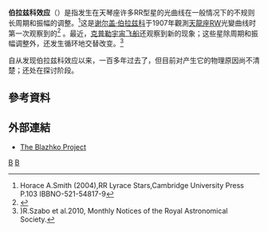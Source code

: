 '''伯拉兹科效应'''（{{lang-en|Blazhko effect}}）是指发生在天琴座许多RR型星的光曲线在一般情况下的不规则长周期和振幅的调整。<ref>Horace A.Smith (2004),RR Lyrace Stars,Cambridge University Press P.103 IBBNO-521-54817-9</ref>这是[[谢尔盖·伯拉兹科|谢尔盖·伯拉兹科]]于1907年觀測[[天龍座RW|天龍座RW]]光變曲线时第一次观察到的<ref>{{cite book
 |title=RR Lyrae Stars
 |author=Horace A. Smith
 |page=103
 |url=http://books.google.com/books?id=dMv_r82moCQC&pg=PA104&dq=Blazhko+effect&ei=n2Z6St21HJOilQTns4WxDQ#v=onepage&q=Blazhko%20effect&f=false
 |isbn=0-521-54817-9
 |publisher=Cambridge University Press
 |year=2004
 |access-date=2014-01-04
 |archive-date=2014-06-12
 |archive-url=https://web.archive.org/web/20140612160232/http://books.google.com/books?id=dMv_r82moCQC&pg=PA104&dq=Blazhko+effect&ei=n2Z6St21HJOilQTns4WxDQ#v=onepage&q=Blazhko%20effect&f=false
 |dead-url=no
 }}</ref> 。最近，[[克卜勒太空望遠鏡|克普勒宇宙飞船]]还观察到新的现象；这些星除周期和振幅调整外，还发生循环地交替改变。<ref>)R.Szabo et al.2010, Monthly Notices of the Royal Astronomical Society.</ref>

自从发现伯拉兹科效应以来，一百多年过去了，但目前对产生它的物理原因尚不清楚；还处在探讨阶段。

==參考資料==
{{reflist}}

==外部連結==
* [http://www.univie.ac.at/tops/blazhko/Generalities.html The Blazhko Project]{{Wayback|url=http://www.univie.ac.at/tops/blazhko/Generalities.html |date=20150227185431 }}

[[Category:恆星現象|B]]
[[Category:天琴座RR型變星|B]]